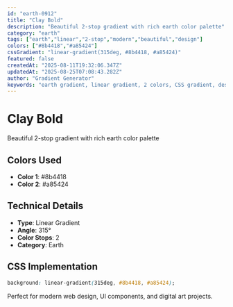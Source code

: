 ```yaml
---
id: "earth-0912"
title: "Clay Bold"
description: "Beautiful 2-stop gradient with rich earth color palette"
category: "earth"
tags: ["earth","linear","2-stop","modern","beautiful","design"]
colors: ["#8b4418","#a85424"]
cssGradient: "linear-gradient(315deg, #8b4418, #a85424)"
featured: false
createdAt: "2025-08-11T19:32:06.347Z"
updatedAt: "2025-08-25T07:08:43.282Z"
author: "Gradient Generator"
keywords: "earth gradient, linear gradient, 2 colors, CSS gradient, design, #8b4418, #a85424"
---
```


# Clay Bold

Beautiful 2-stop gradient with rich earth color palette

## Colors Used
- **Color 1**: #8b4418
- **Color 2**: #a85424

## Technical Details
- **Type**: Linear Gradient
- **Angle**: 315°
- **Color Stops**: 2
- **Category**: Earth

## CSS Implementation
```css
background: linear-gradient(315deg, #8b4418, #a85424);
```

Perfect for modern web design, UI components, and digital art projects.
